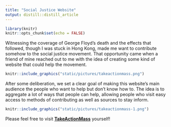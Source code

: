 ```yaml
---
title: "Social Justice Website"
output: distill::distill_article
---
```


```r
library(knitr)
knitr::opts_chunk$set(echo = FALSE)
```

Witnessing the coverage of George Floyd's death and the effects that followed, though I was stuck in Hong Kong, made me want to contribute somehow to the social justice movement. That opportunity came when a friend of mine reached out to me with the idea of creating some kind of website that could help the movement.

```r
knitr::include_graphics("static/pictures/takeactionmass.png")
```

After some deliberation, we set a clear goal of making this website's main audience the people who want to help but don't know how to. The idea is to aggregate a lot of ways that people can help, allowing people who visit easy access to methods of contributing as well as sources to stay inform.

```r
knitr::include_graphics("static/pictures/takeactionmass-1.png")
```

Please feel free to visit [**TakeActionMass**](https://www.takeactionmass.com/) yourself!


